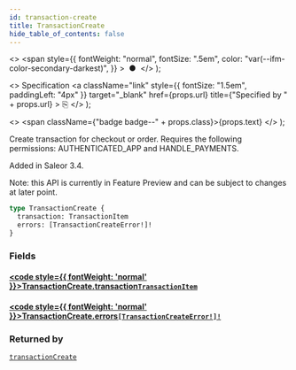 ```yaml
---
id: transaction-create
title: TransactionCreate
hide_table_of_contents: false
---
```


  <>
    <span
      style={{
        fontWeight: "normal",
        fontSize: ".5em",
        color: "var(--ifm-color-secondary-darkest)",
      }}
    >
      &nbsp;●&nbsp;
    </span>
  </>
);

  <>
    Specification
    <a
      className="link"
      style={{ fontSize: "1.5em", paddingLeft: "4px" }}
      target="\_blank"
      href={props.url}
      title={"Specified by " + props.url}
    >
      ⎘
    </a>
  </>
);

  <>
    <span className={"badge badge--" + props.class}>{props.text}</span>
  </>
);

Create transaction for checkout or order. Requires the following permissions: AUTHENTICATED_APP and HANDLE_PAYMENTS.

Added in Saleor 3.4.

Note: this API is currently in Feature Preview and can be subject to changes at later point.

```graphql
type TransactionCreate {
  transaction: TransactionItem
  errors: [TransactionCreateError!]!
}
```

### Fields

#### [<code style={{ fontWeight: 'normal' }}>TransactionCreate.<b>transaction</b></code>](#)<Bullet />[`TransactionItem`](../../api-reference/objects/transaction-item) <Badge class="secondary" text="object"/>

>

#### [<code style={{ fontWeight: 'normal' }}>TransactionCreate.<b>errors</b></code>](#)<Bullet />[`[TransactionCreateError!]!`](../../api-reference/objects/transaction-create-error) <Badge class="secondary" text="non-null"/> <Badge class="secondary" text="object"/>

>

### Returned by

[`transactionCreate`](../../api-reference/mutations/transaction-create) <Badge class="secondary" text="mutation"/>
